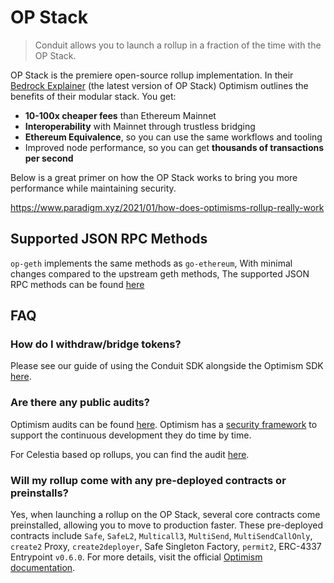 # OP Stack

> Conduit allows you to launch a rollup in a fraction of the time with the OP Stack.

OP Stack is the premiere open-source rollup implementation. In their [Bedrock Explainer](https://community.optimism.io/docs/developers/bedrock/explainer/) (the latest version of OP Stack) Optimism outlines the benefits of their modular stack. You get:

- **10-100x cheaper fees** than Ethereum Mainnet
- **Interoperability** with Mainnet through trustless bridging
- **Ethereum Equivalence**, so you can use the same workflows and tooling
- Improved node performance, so you can get **thousands of transactions per second**

Below is a great primer on how the OP Stack works to bring you more performance while maintaining security.

https://www.paradigm.xyz/2021/01/how-does-optimisms-rollup-really-work

## Supported JSON RPC Methods

`op-geth` implements the same methods as `go-ethereum`, With minimal changes compared to the upstream geth methods, The supported JSON RPC methods can be found [here](https://docs.optimism.io/builders/node-operators/json-rpc#op-geth)

## FAQ

### How do I withdraw/bridge tokens?

Please see our guide of using the Conduit SDK alongside the Optimism SDK [here](https://github.com/conduit-xyz/optimism-tutorial/tree/main/cross-dom-bridge-eth).

### Are there any public audits?

Optimism audits can be found [here](https://github.com/ethereum-optimism/optimism/tree/develop/docs/security-reviews). Optimism has a [security framework](https://docs.optimism.io/chain/security/faq) to support the continuous development they do time by time.

For Celestia based op rollups, you can find the audit [here](https://docs.celestia.org/audits/Celestia_OP_Stack_Audit.pdf).

### Will my rollup come with any pre-deployed contracts or preinstalls?

Yes, when launching a rollup on the OP Stack, several core contracts come preinstalled, allowing you to move to production faster. These pre-deployed contracts include `Safe`, `SafeL2`, `Multicall3`, `MultiSend`, `MultiSendCallOnly`, `create2` Proxy, `create2deployer`, Safe Singleton Factory, `permit2`, ERC-4337 Entrypoint `v0.6.0`. For more details, visit the official [Optimism documentation](https://docs.optimism.io/builders/chain-operators/features/preinstalls).
